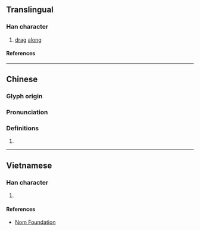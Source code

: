 {{character info/new}}
==Translingual==

===Han character===
{{Han char|rn=64|rad=手|as=03|sn=6|four=54012|canj=QPD|ids=⿰扌也}}

# [[drag]] [[along]]

====References====
{{Han ref|kx=0418.050|dkj=11805|dj=0764.220|hdz=31832.050|uh=6261}}

----

==Chinese==
{{zh-forms}}

===Glyph origin===
{{Han etym}}

===Pronunciation===
{{zh-pron
|m=tuō,chǐ,yǐ
|c=to1,ci2
|mc=y
|oc=y
|cat=
}}

===Definitions===
{{zh-hanzi}}

# {{rfdef|zh}}

----

==Vietnamese==

===Han character===
{{vi-readings|rs=手03|reading=[[đỡ]], [[lả]]}}

# {{defn|lang=vi|sort=手03}}

====References====
* [http://nomfoundation.org/common/nom_details.php?codepoint=6261 Nom Foundation]